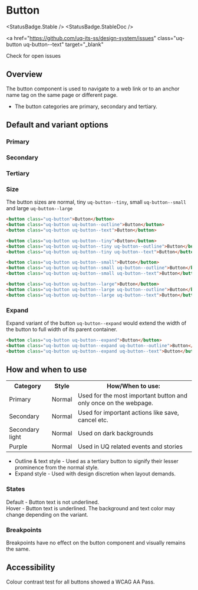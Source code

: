 
# Button

<StatusBadge.Stable />
<StatusBadge.StableDoc />

<a
  href="https://github.com/uq-its-ss/design-system/issues"
  class="uq-button uq-button--text"
  target="_blank"
>
  Check for open issues
</a>

## Overview

The button component is used to navigate to a web link or to an anchor name tag on the same page or different page.

- The button categories are primary, secondary and tertiary.

## Default and variant options

### Primary

<Canvas>
  <Story id="components-button--primary" width={300} />
</Canvas>

### Secondary

<Canvas>
  <Story id="components-button--secondary" />
</Canvas>


### Tertiary

<Canvas>
  <Story id="components-button--tertiary" />
</Canvas>

### Size

The button sizes are normal, tiny `uq-button--tiny`, small `uq-button--small` and large `uq-button--large`

<Canvas withSource="none">
  <Story id="components-button--size" />
</Canvas>

```html
<button class="uq-button">Button</button>
<button class="uq-button uq-button--outline">Button</button>
<button class="uq-button uq-button--text">Button</button>

<button class="uq-button uq-button--tiny">Button</button>
<button class="uq-button uq-button--tiny uq-button--outline">Button</button>
<button class="uq-button uq-button--tiny uq-button--text">Button</button>

<button class="uq-button uq-button--small">Button</button>
<button class="uq-button uq-button--small uq-button--outline">Button</button>
<button class="uq-button uq-button--small uq-button--text">Button</button>

<button class="uq-button uq-button--large">Button</button>
<button class="uq-button uq-button--large uq-button--outline">Button</button>
<button class="uq-button uq-button--large uq-button--text">Button</button>
```

### Expand

Expand variant of the button `uq-button--expand` would extend the width of the button to full width of its parent container.

<Canvas withSource="none">
  <Story id="components-button--expand" />
</Canvas>

```html
<button class="uq-button uq-button--expand">Button</button>
<button class="uq-button uq-button--expand uq-button--outline">Button</button>
<button class="uq-button uq-button--expand uq-button--text">Button</button>
```

## How and when to use

<table className="uqds-table  uqds-table--card uqds-table--colour">
  <tbody className="uqds-table__body">
    <tr className="uqds-table__mobile-heading">
      <th className="uqds-table__heading">Category</th>
      <th className="uqds-table__heading">Style</th>
      <th className="uqds-table__heading">How/When to use:</th>
    </tr>
    <tr className="uqds-table__row">
      <td className="uqds-table__item" data-title="Category:">
        Primary
      </td>
      <td className="uqds-table__item" data-title="Styles:">
        Normal
      </td>
      <td className="uqds-table__item" data-title="How/When to use:">
        Used for the most important button and only once on the webpage.
      </td>
    </tr>
    <tr className="uqds-table__row">
      <td className="uqds-table__item" data-title="Category:">
        Secondary
      </td>
      <td className="uqds-table__item" data-title="Styles:">
        Normal
      </td>
      <td className="uqds-table__item" data-title="How/When to use:">
        Used for important actions like save, cancel etc.
      </td>
    </tr>
    <tr className="uqds-table__row">
      <td className="uqds-table__item" data-title="Category:">
        Secondary light
      </td>
      <td className="uqds-table__item" data-title="Styles:">
        Normal
      </td>
      <td className="uqds-table__item" data-title="How/When to use:">
        Used on dark backgrounds
      </td>
    </tr>
    <tr className="uqds-table__row">
      <td className="uqds-table__item" data-title="Category:">
        Purple
      </td>
      <td className="uqds-table__item" data-title="Styles:">
        Normal
      </td>
      <td className="uqds-table__item" data-title="How/When to use:">
        Used in UQ related events and stories
      </td>
    </tr>
  </tbody>
</table>

- Outline & text style - Used as a tertiary button to signify their lesser prominence from the normal style.
- Expand style - Used with design discretion when layout demands.

### States

Default - Button text is not underlined. <br />
Hover - Button text is underlined. The background and text color may change depending on the variant.

### Breakpoints

Breakpoints have no effect on the button component and visually remains the same.

## Accessibility

Colour contrast test for all buttons showed a WCAG AA Pass.

